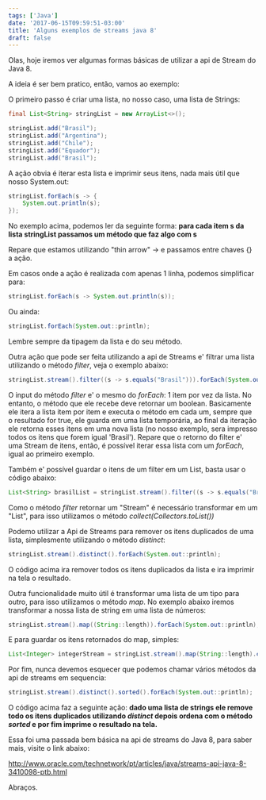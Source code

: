 ```yaml
---
tags: ['Java']
date: '2017-06-15T09:59:51-03:00'
title: 'Alguns exemplos de streams java 8'
draft: false
---
```


Olas, hoje iremos ver algumas formas básicas de utilizar a api de Stream do Java 8.

A ideia é ser bem pratico, então, vamos ao exemplo:

O primeiro passo é criar uma lista, no nosso caso, uma lista de Strings:

```java
final List<String> stringList = new ArrayList<>();

stringList.add("Brasil");
stringList.add("Argentina");
stringList.add("Chile");
stringList.add("Equador");
stringList.add("Brasil");
```

A ação obvia é iterar esta lista e imprimir seus itens, nada mais útil que nosso System.out:

```java
stringList.forEach(s -> {
    System.out.println(s);
});
```

No exemplo acima, podemos ler da seguinte forma:
**para cada item s da lista stringList passamos um método que faz algo com s**

Repare que estamos utilizando "thin arrow" -> e passamos entre chaves {} a ação.

Em casos onde a ação é realizada com apenas 1 linha, podemos simplificar para:

```java
stringList.forEach(s -> System.out.println(s));
```

Ou ainda:

```java
stringList.forEach(System.out::println);
```

Lembre sempre da tipagem da lista e do seu método.

Outra ação que pode ser feita utilizando a api de Streams e' filtrar uma lista utilizando o método _filter_, veja o exemplo abaixo:

```java
stringList.stream().filter((s -> s.equals("Brasil"))).forEach(System.out::println);
```

O input do método _filter_ e' o mesmo do _forEach_: 1 item por vez da lista. No entanto, o método que ele recebe deve retornar um boolean. Basicamente ele itera a lista item por item e executa o método em cada um, sempre que o resultado for true, ele guarda em uma lista temporária, ao final da iteração ele retorna esses itens em uma nova lista (no nosso exemplo, sera impresso todos os itens que forem igual 'Brasil').
Repare que o retorno do filter e' uma Stream de itens, então, é possível iterar essa lista com um _forEach_, igual ao primeiro exemplo.

Também e' possível guardar o itens de um filter em um List, basta usar o código abaixo:

```java
List<String> brasilList = stringList.stream().filter((s -> s.equals("Brasil"))).collect(Collectors.toList());
```

Como o método _filter_ retornar um "Stream" é necessário transformar em um "List", para isso utilizamos o método _collect(Collectors.toList())_

Podemo utilizar a Api de Streams para remover os itens duplicados de uma lista, simplesmente utilizando o método _distinct_:

```java
stringList.stream().distinct().forEach(System.out::println);
```

O código acima ira remover todos os itens duplicados da lista e ira imprimir na tela o resultado.

Outra funcionalidade muito útil é transformar uma lista de um tipo para outro, para isso utilizamos o método _map_. No exemplo abaixo iremos transformar a nossa lista de string em uma lista de números:

```java
stringList.stream().map((String::length)).forEach(System.out::println);
```

E para guardar os itens retornados do map, simples:

```java
List<Integer> integerStream = stringList.stream().map(String::length).collect(Collectors.toList());
```

Por fim, nunca devemos esquecer que podemos chamar vários métodos da api de streams em sequencia:

```java
stringList.stream().distinct().sorted().forEach(System.out::println);
```

O código acima faz a seguinte ação: **dado uma lista de strings ele remove todo os itens duplicados utilizando _distinct_ depois ordena com o método _sorted_ e por fim imprime o resultado na tela.**

Essa foi uma passada bem básica na api de streams do Java 8, para saber mais, visite o link abaixo:

http://www.oracle.com/technetwork/pt/articles/java/streams-api-java-8-3410098-ptb.html

Abraços.
